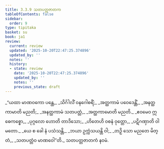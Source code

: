 ```yaml
---
title: 3.3.9 သတပတ္တဇာတက
tableOfContents: false
sidebar:
  order: 9
type: tipitaka
basket: su
book: ja1
review:
  current: review
  updated: '2025-10-20T22:47:25.374896'
  updated_by: ''
  notes: ''
  history:
  - state: review
    date: '2025-10-20T22:47:25.374896'
    updated_by: ''
    notes: ''
    previous_state: draft
---
```



<DynamicBreadcrumb />


<ReviewStatus review={frontmatter.review} showDetails={true} />

<HypothesisAnnotation frontmatter={frontmatter} />

<Division number="85" book="ja1" e="ch" v="22" p="83">

<Paragraph number="786" type="verses" book="ja1">
_“ယထာ မာဏဝကော ပန္ထေ,_  
_သိင်္ဂါလိံ ဝနဂေါစရိံ;_  
_အတ္ထကာမံ ပဝေဒေန္တိံ,_  
_အနတ္ထကာမာတိ မညတိ;_  
_အနတ္ထကာမံ သတပတ္တံ,_  
_အတ္ထကာမောတိ မညတိ._  

</Paragraph>

</Division>
<Division number="86" book="ja1" e="ch" v="22" p="83">

<Paragraph number="787" type="verses" book="ja1">
_ဧဝမေဝ ဣဓေကစ္စော,_  
_ပုဂ္ဂလော ဟောတိ တာဒိသော;_  
_ဟိတေဟိ ဝစနံ ဝုတ္တော,_  
_ပဋိဂဏှာတိ ဝါမတော._  

</Paragraph>

</Division>
<Division number="87" book="ja1" e="ch" v="22" p="83">

<Paragraph number="788" type="verses" book="ja1">
_ယေ စ ခေါ နံ ပသံသန္တိ,_  
_ဘယာ ဥက္ကံသယန္တိ ဝါ;_  
_တဉှိ သော မညတေ မိတ္တံ,_  
_သတပတ္တံဝ မာဏဝေါ”တိ._  


</Paragraph>
</Division>

<Paragraph number="789" type="center" book="ja1">
သတပတ္တဇာတကံ နဝမံ.
</Paragraph>